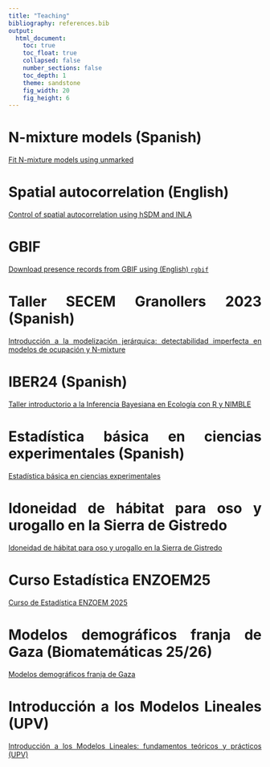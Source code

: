 ```yaml
---
title: "Teaching"
bibliography: references.bib
output:
  html_document:
    toc: true
    toc_float: true
    collapsed: false
    number_sections: false
    toc_depth: 1
    theme: sandstone
    fig_width: 20
    fig_height: 6
---
```

```{=html}
<style type="text/css">
.title {
  display: none;
}

.main-container {
  max-width: 1600px;
  margin-left: auto;
  margin-right: auto;
}

body {
text-align: justify
}

#getting-started img {
  margin-right: 10px;
}

</style>
```

# N-mixture models (Spanish)

[Fit N-mixture models using unmarked](https://jabiologo.github.io/web/tutorials/nmixture.html)

# Spatial autocorrelation (English)

[Control of spatial autocorrelation using hSDM and INLA](https://jabiologo.github.io/web/tutorials/example_INLA.html)

# GBIF

[Download presence records from GBIF using (English) `rgbif`](https://jabiologo.github.io/web/tutorials/gbif_tutorial.html)

# Taller SECEM Granollers 2023 (Spanish)

[Introducción a la modelización jerárquica: detectabilidad imperfecta en modelos de ocupación y N-mixture](https://jabiologo.github.io/web/tutorials/tallerSECEM.html)

# IBER24 (Spanish)

[Taller introductorio a la Inferencia Bayesiana en Ecología con R y NIMBLE](https://jabiologo.github.io/web/tutorials/IBER24.html)

# Estadística básica en ciencias experimentales (Spanish)

[Estadística básica en ciencias experimentales](https://jabiologo.github.io/web/tutorials/estadisticaBasica.html)

# Idoneidad de hábitat para oso y urogallo en la Sierra de Gistredo

[Idoneidad de hábitat para oso y urogallo en la Sierra de Gistredo](https://jabiologo.github.io/web/tutorials/gistredo.html)

# Curso Estadística ENZOEM25

[Curso de Estadística ENZOEM 2025](https://jabiologo.github.io/web/tutorials/ENZOEM25.html)

# Modelos demográficos franja de Gaza (Biomatemáticas 25/26)

[Modelos demográficos franja de Gaza](https://jabiologo.github.io/web/tutorials/modelos_gaza_html.html)

# Introducción a los Modelos Lineales (UPV)

[Introducción a los Modelos Lineales: fundamentos teóricos y prácticos (UPV)](https://jabiologo.github.io/web/tutorials/estadisticaUPV.html)